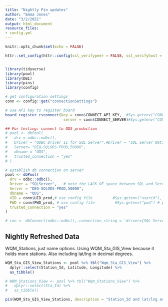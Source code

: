 ```yaml
---
title: "Nightly Pin updates"
author: "Emma Jones"
date: "3/2/2021"
output: html_document
resource_files:
- config.yml
---
```


```r
knitr::opts_chunk$set(echo = FALSE)

httr::set_config(httr::config(ssl_verifypeer = FALSE, ssl_verifyhost = FALSE))


library(tidyverse)
library(pool)
library(DBI)
library(pins)
library(config)

# get configuration settings
conn <- config::get("connectionSettings")

# use API key to register board
board_register_rsconnect(key = conn$CONNECT_API_KEY,  #Sys.getenv("CONNECT_API_KEY"),
                          server = conn$CONNECT_SERVER)#Sys.getenv("CONNECT_SERVER"))

```
 
```r
## For testing: connect to ODS production
# pool <- dbPool(
#   drv = odbc::odbc(),
#   Driver = "ODBC Driver 11 for SQL Server",#Driver = "SQL Server Native Client 11.0",
#   Server= "DEQ-SQLODS-PROD,50000",
#   dbname = "ODS",
#   trusted_connection = "yes"
# )

# establish db connection on server
pool <- dbPool(
  drv = odbc::odbc(),
  Driver = "SQLServer",   # note the LACK OF space between SQL and Server ( how RStudio named driver)
  Server = "DEQ-SQLODS-PROD,50000",
  dbname = "ODS",
  UID = conn$UID_prod,# use config file         #Sys.getenv("userid"), # plug this in on server
  PWD = conn$PWD_prod, # use config file         #Sys.getenv("pwd") # plug this in on server
  trusted_connection = "yes"
)

# con <- dbConnect(odbc::odbc(),.connection_string = 'driver={SQL Server Native Client 11.0};server={DEQ-SQLODS-PROD,50000};database={ODS};trusted_connection=yes')

```

## Nightly Refreshed Data

WQM_Stations, just name options. Using WQM_Sta_GIS_View because it holds more stations. Also including lat/lng in decimal degrees.

```r
WQM_Sta_GIS_View_Stations <- pool %>% tbl("Wqm_Sta_GIS_View") %>%
  dplyr::select(Station_Id, Latitude, Longitude) %>%
  as_tibble()

# WQM_Stations_View <- pool %>% tbl("Wqm_Stations_View") %>%
#   dplyr::select(Sta_Id) %>%
#   as_tibble()

pin(WQM_Sta_GIS_View_Stations, description = "Station_Id and lat/lng available in CEDS", board = "rsconnect")

```

